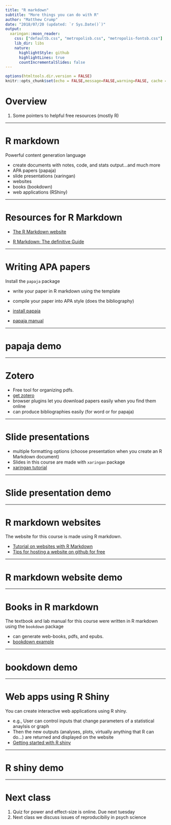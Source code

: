 ```yaml
---
title: "R markdown"
subtitle: "More things you can do with R"
author: "Matthew Crump"
date: "2018/07/20 (updated: `r Sys.Date()`)"
output:
  xaringan::moon_reader:
    css: ["defaultb.css", "metropolisb.css", "metropolis-fontsb.css"]
    lib_dir: libs
    nature:
      highlightStyle: github
      highlightLines: true
      countIncrementalSlides: false
---
```


```r
options(htmltools.dir.version = FALSE)
knitr::opts_chunk$set(echo = FALSE,message=FALSE,warning=FALSE, cache = TRUE)
```

# Overview

1. Some pointers to helpful free resources (mostly R)

---

# R markdown

Powerful content generation language

- create documents with notes, code, and stats output...and much more
- APA papers (papaja)
- slide presentations (xaringan)
- websites
- books (bookdown)
- web applications (RShiny)

---

# Resources for R Markdown

- [The R Markdown website](https://rmarkdown.rstudio.com/lesson-1.html)

- [R Markdown: The definitive Guide](https://bookdown.org/yihui/rmarkdown/)

---

# Writing APA papers

Install the `papaja` package

- write your paper in R markdown using the template
- compile your paper into APA style (does the bibliography)

- [install papaja](https://github.com/crsh/papaja)
- [papaja manual](https://crsh.github.io/papaja_man/)

---

# papaja demo


---

# Zotero

- Free tool for organizing pdfs.
- [get zotero](https://www.zotero.org)
- browser plugins let you download papers easily when you find them online
- can produce bibliographies easily (for word or for papaja)

---

# Slide presentations

- multiple formatting options (choose presentation when you create an R Markdown document)
- Slides in this course are made with `xaringan` package
- [xaringan tutorial](https://slides.yihui.name/xaringan/)

---

# Slide presentation demo

---

# R markdown websites

The website for this course is made using R markdown.

- [Tutorial on websites with R Markdown](https://rmarkdown.rstudio.com/lesson-13.html)
- [Tips for hosting a website on github for free](https://github.com/CrumpLab/LabJournalWebsite)

---

# R markdown website demo


---

# Books in R markdown

The textbook and lab manual for this course were written in R markdown using the `bookdown` package

- can generate web-books, pdfs, and epubs.
- [bookdown example](https://github.com/rstudio/bookdown-demo)

---

# bookdown demo


---

# Web apps using R Shiny

You can create interactive web applications using R shiny.

- e.g., User can control inputs that change parameters of a statistical anaylsis or graph
- Then the new outputs (analyses, plots, virtually anything that R can do...) are returned and displayed on the website
- [Getting started with R shiny](https://shiny.rstudio.com/tutorial/)

---

# R shiny demo


---

# Next class

1. Quiz for power and effect-size is online. Due next tuesday
2. Next class we discuss issues of reproducibiliy in psych science


